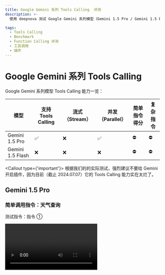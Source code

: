 ```yaml
---
title: Google Gemini 系列 Tools Calling  评测
description: >-
  使用 deepnova 测试 Google Gemini 系列模型（Gemini 1.5 Pro / Gemini 1.5 Flash）的工具调用（Function Calling）能力，并展现评测结果

tags:
  - Tools Calling
  - Benchmark
  - Function Calling 评测
  - 工具调用
  - 插件
---
```


# Google Gemini 系列 Tools Calling

Google Gemini 系列模型 Tools Calling 能力一览：

| 模型               | 支持 Tools Calling | 流式 （Stream） | 并发（Parallel） | 简单指令得分 | 复杂指令 |
| ---------------- | ---------------- | ----------- | ------------ | ------ | ---- |
| Gemini 1.5 Pro   | ✅                | ❌           | ✅            | ⛔      | ⛔    |
| Gemini 1.5 Flash | ❌                | ❌           | ❌            | ⛔      | ⛔    |

<Callout type={'important'}>
  根据我们的的实际测试，强烈建议不要给 Gemini 开启插件，因为目前（截止 2024.07.07）它的 Tools
  Calling 能力实在太烂了。
</Callout>

## Gemini 1.5 Pro

### 简单调用指令：天气查询

测试指令：指令 ①

<Video src="https://github.com/lobehub/lobe-chat/assets/28616219/a5a35431-2a15-4e79-97d5-502637f829bc" />

Gemini 输出的 json 中，name 是错误的，因此 deepnova 无法识别到它调用了什么插件。（入参中，天气插件的 name 为 `realtime-weather____fetchCurrentWeather`，而 Gemini 返回的是 `weather____fetchCurrentWeather`）。

<Image alt="Gemini 1.5 Pro 简单指令的 Tools Calling" src="https://github.com/lobehub/lobe-chat/assets/28616219/1e077799-c25e-43c7-8492-c5c0bb9aed9b" />

<details>
  <summary>Tools Calling 原始输出：</summary>

  ```yml
  [stream start] 2024-7-7 17:53:25.647
  [chunk 0] 2024-7-7 17:53:25.654
  {"candidates":[{"content":{"parts":[{"text":"好的"}],"role":"model"},"finishReason":"STOP","index":0}],"usageMetadata":{"promptTokenCount":95,"candidatesTokenCount":1,"totalTokenCount":96}}

  [chunk 1] 2024-7-7 17:53:26.288
  {"candidates":[{"content":{"parts":[{"text":"\n\n"}],"role":"model"},"finishReason":"STOP","index":0,"safetyRatings":[{"category":"HARM_CATEGORY_SEXUALLY_EXPLICIT","probability":"NEGLIGIBLE"},{"category":"HARM_CATEGORY_HATE_SPEECH","probability":"NEGLIGIBLE"},{"category":"HARM_CATEGORY_HARASSMENT","probability":"NEGLIGIBLE"},{"category":"HARM_CATEGORY_DANGEROUS_CONTENT","probability":"NEGLIGIBLE"}]}],"usageMetadata":{"promptTokenCount":95,"candidatesTokenCount":1,"totalTokenCount":96}}

  [chunk 2] 2024-7-7 17:53:26.336
  {"candidates":[{"content":{"parts":[{"functionCall":{"name":"weather____fetchCurrentWeather","args":{"city":"杭州"}}},{"functionCall":{"name":"weather____fetchCurrentWeather","args":{"city":"北京"}}}],"role":"model"},"finishReasoSTOP","index":0,"safetyRatings":[{"category":"HARM_CATEGORY_SEXUALLY_EXPLICIT","probability":"NEGLIGIBLE"},{"category":"HARM_CATEGORY_HATE_SPEECH","probability":"NEGLIGIBLE"},{"category":"HARM_CATEGORY_HARASSMENT","probability":"NEGLIGIBLE"},{"category":"HARM_CATEGORY_DANGEROUS_CONTENT","probability":"NEGLIGIBLE"}]}],"usageMetadata":{"promptTokenCount":95,"candidatesTokenCount":79,"totalTokenCount":174}}

  [stream finished] total chunks: 3
  ```
</details>

### 复杂调用指令：文生图

测试指令：指令 ②

<Image alt="Gemini 1.5 Pro 复杂指令的 Tools Calling" src="https://github.com/lobehub/lobe-chat/assets/28616219/a2454a60-3271-4786-861f-d49ceac1316e" />

在测试复杂指令集时，Google 直接抛错：

```json
{
  "message": "[400 Bad Request] Invalid JSON payload received. Unknown name \"maxItems\" at 'tools[0].function_declarations[0].parameters.properties[0].value': Cannot find field.\nInvalid JSON payload received. Unknown name \"minItems\" at 'tools[0].function_declarations[0].parameters.properties[0].value': Cannot find field.\nInvalid JSON payload received. Unknown name \"default\" at 'tools[0].function_declarations[0].parameters.properties[1].value': Cannot find field.\nInvalid JSON payload received. Unknown name \"default\" at 'tools[0].function_declarations[0].parameters.properties[3].value': Cannot find field.\nInvalid JSON payload received. Unknown name \"default\" at 'tools[0].function_declarations[0].parameters.properties[4].value': Cannot find field. [{\"@type\":\"type.googleapis.com/google.rpc.BadRequest\",\"fieldViolations\":[{\"field\":\"tools[0].function_declarations[0].parameters.properties[0].value\",\"description\":\"Invalid JSON payload received. Unknown name \\\"maxItems\\\" at 'tools[0].function_declarations[0].parameters.properties[0].value': Cannot find field.\"},{\"field\":\"tools[0].function_declarations[0].parameters.properties[0].value\",\"description\":\"Invalid JSON payload received. Unknown name \\\"minItems\\\" at 'tools[0].function_declarations[0].parameters.properties[0].value': Cannot find field.\"},{\"field\":\"tools[0].function_declarations[0].parameters.properties[1].value\",\"description\":\"Invalid JSON payload received. Unknown name \\\"default\\\" at 'tools[0].function_declarations[0].parameters.properties[1].value': Cannot find field.\"},{\"field\":\"tools[0].function_declarations[0].parameters.properties[3].value\",\"description\":\"Invalid JSON payload received. Unknown name \\\"default\\\" at 'tools[0].function_declarations[0].parameters.properties[3].value': Cannot find field.\"},{\"field\":\"tools[0].function_declarations[0].parameters.properties[4].value\",\"description\":\"Invalid JSON payload received. Unknown name \\\"default\\\" at 'tools[0].function_declarations[0].parameters.properties[4].value': Cannot find field.\"}]}]"
}
```

上述抛错中提到并不支持包含 `maxItems` 的 schema，因此 Gemini 1.5 Pro 相当于无法使用 DallE 插件。

相关 issue:

- [Support for minItems and maxItems for FunctionDeclarationSchemaType.ARRAY?](https://github.com/google-gemini/generative-ai-js/issues/200)
- [Gemini Models unusable when dalle plugin is enabled](https://github.com/lobehub/lobe-chat/issues/2537)

综合以上两个测试来看，Google 的 Tool Calling 能力似乎是支持了，但是几乎没法在日常中使用，我个人认为已经等于虚假宣传了。

## Gemini 1.5 Flash

### 简单调用指令：天气查询

测试指令：指令 ①

<Video src="https://github.com/lobehub/lobe-chat/assets/28616219/6cab77e8-d761-4a91-8325-a61748cebac1" />

而 Gemini 1.5 flash 更为抽象，说完调用就结束了。结合以下原始输出可以看到，Gemini 1.5 Flash 并没有输出 Tool Calling 的数据，因此可以说是完全不可用。

```yml
stream start] 2024-7-7 19:4:50.936
[chunk 0] 2024-7-7 19:4:50.943
{"candidates":[{"content":{"parts":[{"text":"好的"}],"role":"model"},"finishReason":"STOP","index":0}],"usageMetadata":{"promptTokenCount":96,"candidatesTokenCount":1,"totalTokenCount":97}}

[chunk 1] 2024-7-7 19:4:52.209
{"candidates":[{"content":{"parts":[{"text":"，请稍等，我正在查询杭州和北京的天气信息。 "}],"role":"model"},"finishReason":"STOP","index":0,"safetyRatings":[{"category":"HARM_CATEGORY_SEXUALLY_EXPLICIT","probability":"NEGLIGIBLE"ATEGORY_HATE_SPEECH","probability":"NEGLIGIBLE"},{"category":"HARM_CATEGORY_HARASSMENT","probability":"NEGLIGIBLE"},{"category":"HARM_CATEGORY_DANGEROUS_CONTENT","probability":"NEGLIGIBLE"}]}],"usageMetadata":{"promptTokenCount":96,"candidatesTokenCount":16,"totalTokenCount":112}}

[chunk 2] 2024-7-7 19:4:53.288
{"candidates":[{"content":{"parts":[{"text":"\n"}],"role":"model"},"finishReason":"STOP","index":0,"safetyRatings":[{"category":"HARM_CATEGORY_SEXUALLY_EXPLICIT","probability":"NEGLIGIBLE"},{"category":"HARM_CATEGORY_HATE_SPEECH","probability":"NEGLIGIBLE"},{"category":"HARM_CATEGORY_HARASSMENT","probability":"NEGLIGIBLE"},{"category":"HARM_CATEGORY_DANGEROUS_CONTENT","probability":"NEGLIGIBLE"}]}],"usageMetadata":{"promptTokenCount":96,"candidatesTokenCount":16,"totalTokenCount":112}}

[stream finished] total chunks: 3
```

### 复杂调用指令：文生图

测试指令：指令 ②

该指令和 Gemini 1.5 Pro 的复杂指令一样，直接抛错，因此不再详细展开。
